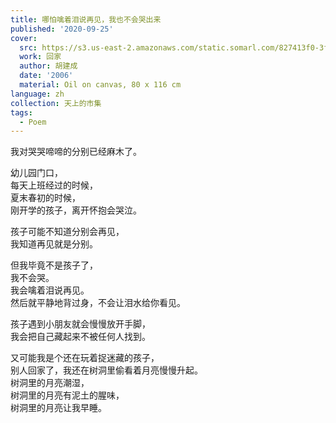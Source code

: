 ---
title: 哪怕噙着泪说再见，我也不会哭出来
published: '2020-09-25'
cover:
  src: https://s3.us-east-2.amazonaws.com/static.somarl.com/827413f0-3f7c-43fd-b546-a6675fb534c5/hujiancheng-go-home.jpg
  work: 回家
  author: 胡建成
  date: '2006'
  material: Oil on canvas, 80 x 116 cm
language: zh
collection: 天上的市集
tags:
  - Poem
---

<section className="flex-center">
<section>
我对哭哭啼啼的分别已经麻木了。

幼儿园门口，  
每天上班经过的时候，  
夏末春初的时候，  
刚开学的孩子，离开怀抱会哭泣。

孩子可能不知道分别会再见，  
我知道再见就是分别。

但我毕竟不是孩子了，  
我不会哭。  
我会噙着泪说再见。  
然后就平静地背过身，不会让泪水给你看见。

孩子遇到小朋友就会慢慢放开手脚，  
我会把自己藏起来不被任何人找到。

又可能我是个还在玩着捉迷藏的孩子，  
别人回家了，我还在树洞里偷看着月亮慢慢升起。  
树洞里的月亮潮湿，  
树洞里的月亮有泥土的腥味，  
树洞里的月亮让我早睡。

</section>
</section>
